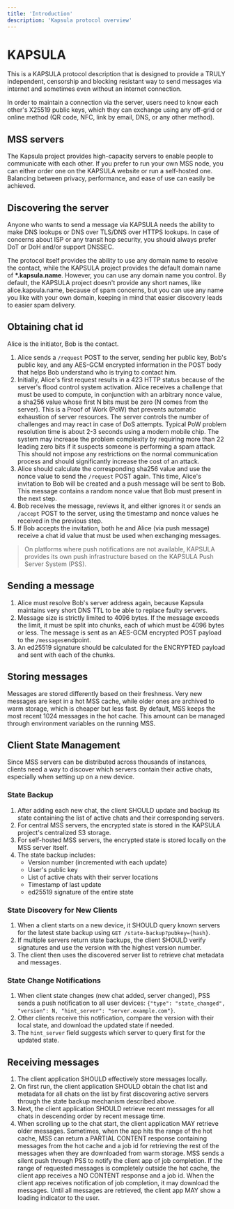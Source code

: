 ```yaml
---
title: 'Introduction'
description: 'Kapsula protocol overview'
---
```

# KAPSULA

This is a KAPSULA protocol description that is designed to provide a TRULY independent, censorship and blocking resistant way to send messages via internet and sometimes even without an internet connection.

In order to maintain a connection via the server, users need to know each other's X25519 public keys, which they can exchange using any off-grid or online method (QR code, NFC, link by email, DNS, or any other method).

## MSS servers

The Kapsula project provides high-capacity servers to enable people to communicate with each other. If you prefer to run your own MSS node, you can either order one on the KAPSULA website or run a self-hosted one. Balancing between privacy, performance, and ease of use can easily be achieved.

## Discovering the server

Anyone who wants to send a message via KAPSULA needs the ability to make DNS lookups or DNS over TLS/DNS over HTTPS lookups. In case of concerns about ISP or any transit hop security, you should always prefer DoT or DoH and/or support DNSSEC.

The protocol itself provides the ability to use any domain name to resolve the contact, while the KAPSULA project provides the default domain name of **\*.kapsula.name**. However, you can use any domain name you control. By default, the KAPSULA project doesn't provide any short names, like alice.kapsula.name, because of spam concerns, but you can use any name you like with your own domain, keeping in mind that easier discovery leads to easier spam delivery.

## Obtaining chat id

Alice is the initiator, Bob is the contact.

1. Alice sends a `/request` POST to the server, sending her public key, Bob's public key, and any AES-GCM encrypted information in the POST body that helps Bob understand who is trying to contact him.
2. Initially, Alice's first request results in a 423 HTTP status because of the server's flood control system activation. Alice receives a challenge that must be used to compute, in conjunction with an arbitrary nonce value, a sha256 value whose first N bits must be zero (N comes from the server). This is a Proof of Work (PoW) that prevents automatic exhaustion of server resources. The server controls the number of challenges and may react in case of DoS attempts. Typical PoW problem resolution time is about 2-3 seconds using a modern mobile chip. The system may increase the problem complexity by requiring more than 22 leading zero bits if it suspects someone is performing a spam attack. This should not impose any restrictions on the normal communication process and should significantly increase the cost of an attack.
3. Alice should calculate the corresponding sha256 value and use the nonce value to send the `/request` POST again. This time, Alice's invitation to Bob will be created and a push message will be sent to Bob. This message contains a random nonce value that Bob must present in the next step.
4. Bob receives the message, reviews it, and either ignores it or sends an `/accept` POST to the server, using the timestamp and nonce values he received in the previous step.
5. If Bob accepts the invitation, both he and Alice (via push message) receive a chat id value that must be used when exchanging messages.

> On platforms where push notifications are not available, KAPSULA provides its own push infrastructure based on the KAPSULA Push Server System (PSS).

## Sending a message

1. Alice must resolve Bob's server address again, because Kapsula maintains very short DNS TTL to be able to replace faulty servers.
2. Message size is strictly limited to 4096 bytes. If the message exceeds the limit, it must be split into chunks, each of which must be 4096 bytes or less. The message is sent as an AES-GCM encrypted POST payload to the `/messages`endpoint.
3. An ed25519 signature should be calculated for the ENCRYPTED payload and sent with each of the chunks.

## Storing messages

Messages are stored differently based on their freshness. Very new messages are kept in a hot MSS cache, while older ones are archived to warm storage, which is cheaper but less fast. By default, MSS keeps the most recent 1024 messages in the hot cache. This amount can be managed through environment variables on the running MSS.

## Client State Management

Since MSS servers can be distributed across thousands of instances, clients need a way to discover which servers contain their active chats, especially when setting up on a new device.

### State Backup

1. After adding each new chat, the client SHOULD update and backup its state containing the list of active chats and their corresponding servers.
2. For central MSS servers, the encrypted state is stored in the KAPSULA project's centralized S3 storage.
3. For self-hosted MSS servers, the encrypted state is stored locally on the MSS server itself.
4. The state backup includes:
   - Version number (incremented with each update)
   - User's public key
   - List of active chats with their server locations
   - Timestamp of last update
   - ed25519 signature of the entire state

### State Discovery for New Clients

1. When a client starts on a new device, it SHOULD query known servers for the latest state backup using `GET /state-backup?pubkey={hash}`.
2. If multiple servers return state backups, the client SHOULD verify signatures and use the version with the highest version number.
3. The client then uses the discovered server list to retrieve chat metadata and messages.

### State Change Notifications

1. When client state changes (new chat added, server changed), PSS sends a push notification to all user devices: `{"type": "state_changed", "version": N, "hint_server": "server.example.com"}`.
2. Other clients receive this notification, compare the version with their local state, and download the updated state if needed.
3. The `hint_server` field suggests which server to query first for the updated state.

## Receiving messages

1. The client application SHOULD effectively store messages locally.
2. On first run, the client application SHOULD obtain the chat list and metadata for all chats on the list by first discovering active servers through the state backup mechanism described above.
3. Next, the client application SHOULD retrieve recent messages for all chats in descending order by recent message time.
4. When scrolling up to the chat start, the client application MAY retrieve older messages. Sometimes, when the app hits the range of the hot cache, MSS can return a PARTIAL CONTENT response containing messages from the hot cache and a job id for retrieving the rest of the messages when they are downloaded from warm storage. MSS sends a silent push through PSS to notify the client app of job completion. If the range of requested messages is completely outside the hot cache, the client app receives a NO CONTENT response and a job id. When the client app receives notification of job completion, it may download the messages. Until all messages are retrieved, the client app MAY show a loading indicator to the user.

